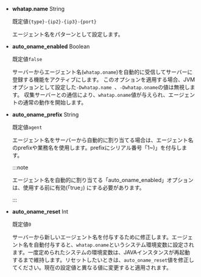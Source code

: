 - **whatap.name** <span class='type'>String</span>

  既定値`{type}-{ip2}-{ip3}-{port}`

  エージェント名をパターンとして設定します。

- **auto_oname_enabled** <span class='type'>Boolean</span>

  既定値`false`

  サーバーからエージェント名(`whatap.oname`)を自動的に受信してサーバーに登録する機能をアクティブにします。 このオプションを適用する場合、JVMオプションとして設定した`-Dwhatap.name `、`-Dwhatap.oname`の値は無視します。 収集サーバーとの通信により、`whatap.oname`値が与えられ、エージェントの通常の動作を開始します。  

- **auto_oname_prefix** <span class='type'>String</span>

  既定値`agent`

  エージェント名をサーバーから自動的に割り当てる場合は、エージェント名のprefixや業務名を使用します。prefixにシリアル番号「1\~)」を付与します。

  :::note 

  エージェント名を自動的に割り当てる「auto_oname_enabled」オプションは、使用する前に有効(「true」) にする必要があります。 

  :::

- **auto_oname_reset** <span class='type'>Int</span>

  既定値`0`

  サーバーから新しいエージェント名を付与するために修正します。エージェント名を自動付与すると、`whatap.oname`というシステム環境変数に設定されます。一度定められたシステムの環境変数は、JAVAインスタンスが再起動するまで維持します。リセットしたいときは、`auto_oname_reset`値を修正してください。現在の設定値と異なる値に変更すると適用されます。
